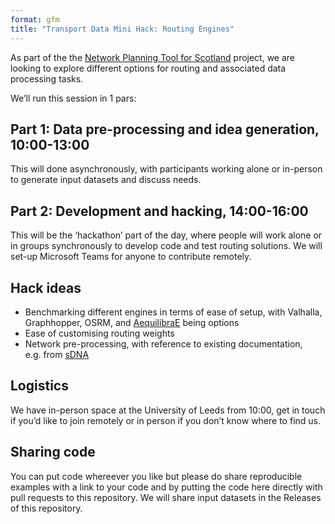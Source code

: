 ```yaml
---
format: gfm
title: "Transport Data Mini Hack: Routing Engines"
---
```


 As part of the the [Network Planning Tool for Scotland](https://nptscot.github.io) project, we are looking to explore different options for routing and associated data processing tasks.

We'll run this session in 1 pars:

## Part 1: Data pre-processing and idea generation, 10:00-13:00

This will done asynchronously, with participants working alone or in-person to generate input datasets and discuss needs.

## Part 2: Development and hacking, 14:00-16:00

This will be the 'hackathon' part of the day, where people will work alone or in groups synchronously to develop code and test routing solutions.
We will set-up Microsoft Teams for anyone to contribute remotely.

## Hack ideas


- Benchmarking different engines in terms of ease of setup, with Valhalla, Graphhopper, OSRM, and [AequilibraE](https://www.outerloop.io/blog/20240729_route_choice/) being options
- Ease of customising routing weights
- Network pre-processing, with reference to existing documentation, e.g. from [sDNA](https://sdna-plus.readthedocs.io/en/latest/network_preparation.html)

## Logistics

We have in-person space at the University of Leeds from 10:00, get in touch if you'd like to join remotely or in person if you don't know where to find us.

## Sharing code

You can put code whereever you like but please do share reproducible examples with a link to your code and by putting the code here directly with pull requests to this repository. We will share input datasets in the Releases of this repository.